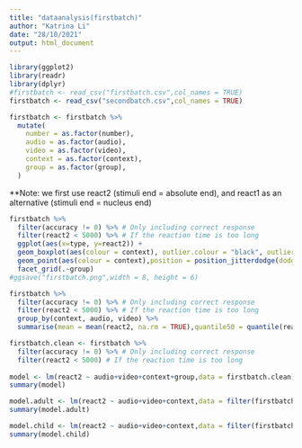 ```yaml
---
title: "dataanalysis(firstbatch)"
author: "Katrina Li"
date: "28/10/2021"
output: html_document
---
```


```r
library(ggplot2)
library(readr)
library(dplyr)
#firstbatch <- read_csv("firstbatch.csv",col_names = TRUE)
firstbatch <- read_csv("secondbatch.csv",col_names = TRUE)

firstbatch <- firstbatch %>%
  mutate(
    number = as.factor(number),
    audio = as.factor(audio),
    video = as.factor(video),
    context = as.factor(context),
    group = as.factor(group),
  )
```

**Note: we first use react2 (stimuli end = absolute end), and react1 as an alternative (stimuli end = nucleus end)

```r
firstbatch %>%
  filter(accuracy != 0) %>% # Only including correct response
  filter(react2 < 5000) %>% # If the reaction time is too long
  ggplot(aes(x=type, y=react2)) +
  geom_boxplot(aes(colour = context), outlier.colour = "black", outlier.shape = 1, position = position_dodge(width=0.9))+
  geom_point(aes(colour = context),position = position_jitterdodge(dodge.width = 0.9),alpha = 0.5) +
  facet_grid(.~group)
#ggsave("firstbatch.png",width = 8, height = 6)
```

```r
firstbatch %>%
  filter(accuracy != 0) %>% # Only including correct response
  filter(react2 < 5000) %>% # If the reaction time is too long
  group_by(context, audio, video) %>%
  summarise(mean = mean(react2, na.rm = TRUE),quantile50 = quantile(react2,0.5,na.rm = TRUE), count = n())
```

```r
firstbatch.clean <- firstbatch %>%
  filter(accuracy != 0) %>% # Only including correct response
  filter(react2 < 5000) # If the reaction time is too long
  
model <- lm(react2 ~ audio+video+context+group,data = firstbatch.clean)
summary(model)

model.adult <- lm(react2 ~ audio+video+context,data = filter(firstbatch.clean,group == "adult"))
summary(model.adult)

model.child <- lm(react2 ~ audio+video+context,data = filter(firstbatch.clean,group == "child"))
summary(model.child)
```

